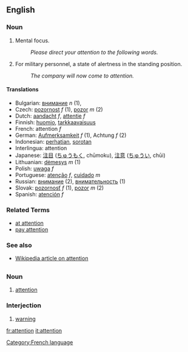 ==English==

===Noun===

# Mental focus.
#: ''Please direct your attention to the following words.''
# For military personnel, a state of alertness in the standing position.
#: ''The company will now come to attention.''

==== Translations ====
*Bulgarian: [[внимание]] ''n'' (1), 
*Czech: [[pozornost]] ''f'' (1), [[pozor]] ''m'' (2)
*Dutch: [[aandacht]] ''f'', [[attentie]] ''f''
*Finnish: [[huomio]], [[tarkkaavaisuus]]
*French: attention ''f''
*German: [[Aufmerksamkeit]] ''f'' (1), Achtung  ''f'' (2)
*Indonesian: [[hati|perhatian]], [[sorot|sorotan]]
*Interlingua: attention
*Japanese: [[注目]] ([[ちゅうもく]], chūmoku), [[注意]] ([[ちゅうい]], chūi)
*Lithuanian: [[dėmesys]] ''m'' (1)
*Polish: [[uwaga]] ''f''
*Portuguese: [[atenção]] ''f'', [[cuidado]] ''m''
*Russian: [[внимание]] (2), [[внимательность]] (1)
*Slovak: [[pozornosť]] ''f'' (1), [[pozor]] ''m'' (2)
*Spanish: [[atención]] ''f''

===Related Terms===
*[[at attention]]
*[[pay attention]]

===See also===

*[[w:attention|Wikipedia article on attention]]

=={{fr}}==
[[Category:French language]]
===Noun===

# [[attention]]

===Interjection===

# [[warning]]

[[fr:attention]]
[[it:attention]]